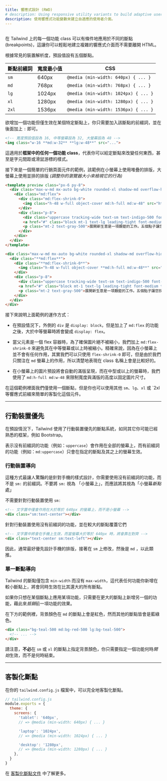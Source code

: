 ```yaml
---
title: 響應式設計 (RWD)
# description: Using responsive utility variants to build adaptive user interfaces.
description: 使用響應式功能變數來建立自適應的使用者介面。
---
```



## <Heading hidden>Overview</Heading>

<!-- Every utility class in Tailwind can be applied conditionally at different breakpoints, which makes it a piece of cake to build complex responsive interfaces without ever leaving your HTML. -->
在 Tailwind 上的每一個功能 class 可以有條件地應用於不同的斷點(breakpoints)，這讓你可以輕鬆地建立複雜的響應式介面而不需要離開 HTML。

<!-- There are five breakpoints by default, inspired by common device resolutions: -->
根據常見的裝置解析度，預設值設有五個斷點。

<!-- | Breakpoint prefix | Minimum width | CSS | -->
| 斷點前綴詞 | 寬度最小值 | CSS |
| --- | --- | --- |
| `sm` | 640px | `@media (min-width: 640px) { ... }` |
| `md` | 768px | `@media (min-width: 768px) { ... }` |
| `lg` | 1024px | `@media (min-width: 1024px) { ... }` |
| `xl` | 1280px | `@media (min-width: 1280px) { ... }` |
| `2xl` | 1536px | `@media (min-width: 1536px) { ... }` |

<!-- To add a utility but only have it take effect at a certain breakpoint, all you need to do is prefix the utility with the breakpoint name, followed by the `:` character: -->
欲增加一個功能但僅生效在某個特定斷點上，你只需要加入該斷點的前綴詞，並在後面加上 `:` 即可。

```html
<!-- 寬度預設值設為 16, 中等螢幕設為 32, 大螢幕設為 48 -->
<img class="w-16 **md:w-32** **lg:w-48**" src="...">
```

<!-- This works for **every utility class in the framework**, which means you can change literally anything at a given breakpoint — even things like letter spacing or cursor styles. -->
這適用於**框架中的任何一個功能 class**，代表你可以給定斷點來改變任何東西，甚至是字元間距或滑鼠游標的樣式。

<!-- Here's a simple example of a marketing page component that uses a stacked layout on small screens, and a side-by-side layout on larger screens *(resize your browser to see it in action)*: -->
接下來是一個簡單的行銷頁面元件的範例，該範例在小螢幕上使用堆疊的排版，大螢幕上使用並排的排版 *(調整你的瀏覽器大小來檢視它的行為)*

```html indigo
<template preview class="px-6 py-8">
  <div class="max-w-md mx-auto bg-white rounded-xl shadow-md overflow-hidden md:max-w-2xl">
    <div class="md:flex">
      <div class="md:flex-shrink-0">
        <img class="h-48 w-full object-cover md:h-full md:w-48" src="https://images.unsplash.com/photo-1515711660811-48832a4c6f69?ixlib=rb-1.2.1&ixid=eyJhcHBfaWQiOjEyMDd9&auto=format&fit=crop&w=448&q=80" width="448" height="299" alt="Man looking at item at a store">
      </div>
      <div class="p-8">
        <div class="uppercase tracking-wide text-sm text-indigo-500 font-semibold">案例分析</div>
        <a href="#" class="block mt-1 text-lg leading-tight font-medium text-black hover:underline">為您新的生意找到消費者</a>
        <p class="mt-2 text-gray-500">展開新生意是一項艱鉅的工作。五個點子讓您找到第一位消費者。</p>
      </div>
    </div>
  </div>
</template>

<div class="max-w-md mx-auto bg-white rounded-xl shadow-md overflow-hidden **md:max-w-2xl**">
  <div class="**md:flex**">
    <div class="**md:flex-shrink-0**">
      <img class="h-48 w-full object-cover **md:h-full md:w-48**" src="/img/store.jpg" alt="Man looking at item at a store">
    </div>
    <div class="p-8">
      <div class="uppercase tracking-wide text-sm text-indigo-500 font-semibold">案例分析</div>
      <a href="#" class="block mt-1 text-lg leading-tight font-medium text-black hover:underline">為您新的生意找到消費者</a>
      <p class="mt-2 text-gray-500">展開新生意是一項艱鉅的工作。五個點子讓您找到第一位消費者。</p>
    </div>
  </div>
</div>
```

<!-- Here's how the example above works: -->
接下來說明上面範例的運作方式：

<!-- - By default, the outer `div` is `display: block`, but by adding the `md:flex` utility, it becomes `display: flex` on medium screens and larger. -->
- 在預設情況下，外側的 `div` 是 `display: block`，但是加上了 `md:flex` 的功能之後，大於中等螢幕時將會變成 `display: flex`。
<!-- - When the parent is a flex container, we want to make sure the image never shrinks, so we've added `md:flex-shrink-0` to prevent shrinking on medium screens and larger. Technically we could have just used `flex-shrink-0` since it would do nothing on smaller screens, but since it only matters on `md` screens, it's a good idea to make that clear in the class name. -->
- 當父元素是一個 flex 容器時，為了確保圖片絕不被縮小，我們加上 `md:flex-shrink-0` 來避免其在中等螢幕或以上時被縮小。精確來說，因為在小螢幕上並不會有任何作用，其實我們可以只使用 `flex-shrink-0` 即可，但是由於我們只關注在 `md` 螢幕上的作用，所以清楚地表現在 class 名稱上會是比較好的。
<!-- - On small screens the image is automatically full width by default. On medium screens and up, we've constrained the width to a fixed size and ensured the image is full height using `md:h-full md:w-48`. -->
- 在小螢幕上的圖片預設將會自動的滿版呈現，而在中型或以上的螢幕時，我們使用了 `md:h-full md:w-48` 來限制寬度與滿版的高度以固定圖片尺寸。

<!-- We've only used one breakpoint in this example, but you could easily customize this component at other sizes using the `sm`, `lg`, `xl`, or `2xl` responsive prefixes as well. -->
在這個範例裡面我們僅使用一個斷點，但是你也可以使用其他 `sm`、`lg`、`xl` 或 `2xl 等響應式前綴來簡單的客製化這個元件。

---

<!-- ## Mobile First -->
## 行動裝置優先

<!-- By default, Tailwind uses a mobile first breakpoint system, similar to what you might be used to in other frameworks like Bootstrap. -->
在預設情況下，Tailwind 使用了行動裝置優先的斷點系統，如同其它你可能已經熟悉的框架，例如 Bootstrap。

<!-- What this means is that unprefixed utilities (like `uppercase`) take effect on all screen sizes, while prefixed utilities (like `md:uppercase`) only take effect at the specified breakpoint *and above*. -->
表示沒有前綴詞的功能（例如：`uppercase`）會作用在全部的螢幕上，而有前綴詞的功能（例如：`md:uppercase`）只會在指定的斷點及其之上的螢幕生效。

<!-- ### Targeting mobile screens -->
### 行動裝置導向

<!-- Where this approach surprises people most often is that to style something for mobile, you need to use the unprefixed version of a utility, not the `sm:` prefixed version. Don't think of `sm:` as meaning "on small screens", think of it as "at the small *breakpoint*". -->
這種方式最讓人驚豔的是針對手機的樣式設計，你需要使用沒有前綴詞的功能，而不是 `sm:` 的前綴詞。不要將 `sm:` 視為 「小螢幕上」，而應該將其視為「小螢幕*斷點*處」

<!-- <TipBad>Don't use <code className="text-sm font-bold text-gray-800">sm:</code> to target mobile devices</TipBad> -->
<TipBad>不需要針對行動裝置使用 <code className="text-sm font-bold text-gray-800">sm:</code> </TipBad>

```html
<!-- 文字置中僅會作用在大於等於 640px 的螢幕上，而不是小螢幕 -->
<div class="sm:text-center"></div>
```

<!-- <TipGood>Use unprefixed utilities to target mobile, and override them at larger breakpoints</TipGood> -->
<TipGood>針對行動裝置使用沒有前綴詞的功能，並在較大的斷點覆蓋它們</TipGood>

```html
<!-- 文字置中將會在手機上生效，而當螢幕大於等於 640px 時，將會靠左對齊 -->
<div class="text-center sm:text-left"></div>
```

<!-- For this reason, it's often a good idea to implement the mobile layout for a design first, then layer on any changes that make sense for `sm` screens, followed by `md` screens, etc. -->
因此，通常最好優先設計手機的排版，接著在 `sm` 上修改，然後是 `md` ，以此類推。

<!-- ### Targeting a single breakpoint -->
### 單一斷點導向

<!-- Tailwind's breakpoints only include a `min-width` and don't include a `max-width`, which means any utilities you add at a smaller breakpoint will also be applied at larger breakpoints. -->
Tailwind 的斷點僅包含 `min-width` 而沒有 `max-width`，這代表任何功能你新增在較小斷點上，將會同時生效在比其還大的所有斷點。

<!-- If you'd like to apply a utility at one breakpoint only, the solution is to *undo* that utility at larger sizes by adding another utility that counteracts it. -->
如果你只想在某個斷點上應用某項功能，只需要在更大的斷點上新增另一個的功能，藉此來*抵銷*前一項功能的效果。

<!-- Here is an example where the background color is red at the `md` breakpoint, but teal at every other breakpoint: -->
在下方的範例裡，背景顏色在 `md` 的斷點上會是紅色，然而其他的斷點皆會是藍綠色。

```html
<div class="bg-teal-500 md:bg-red-500 lg:bg-teal-500">
  <!-- ... -->
</div>
```

<!-- Notice that **we did not** have to specify a background color for the `sm` breakpoint or the `xl` breakpoint — you only need to specify when a utility should *start* taking effect, not when it should stop. -->
請注意，**不必**在 `sm` 或 `xl` 的斷點上指定背景顏色，你只需要指定一個功能何時*開始*生效，而不是何時結束。

---

<!-- ## Customizing breakpoints -->
## 客製化斷點

<!-- You can completely customize your breakpoints in your `tailwind.config.js` file: -->
在你的 `tailwind.config.js` 檔案中，可以完全地客製化斷點。

```js
// tailwind.config.js
module.exports = {
  theme: {
    screens: {
      'tablet': '640px',
      // => @media (min-width: 640px) { ... }

      'laptop': '1024px',
      // => @media (min-width: 1024px) { ... }

      'desktop': '1280px',
      // => @media (min-width: 1280px) { ... }
    },
  }
}
```

<!-- Learn more in the [customizing breakpoints documentation](/docs/breakpoints). -->
在 [客製化斷點文件](/docs/breakpoints) 中了解更多。
